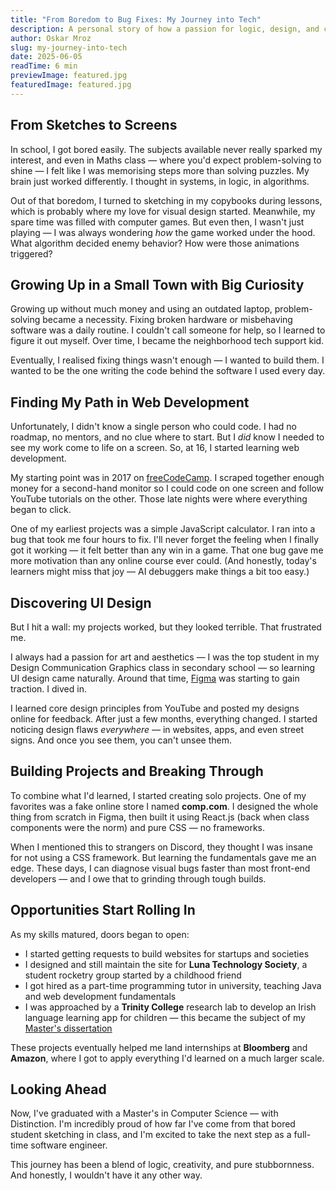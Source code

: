 ```yaml
---
title: "From Boredom to Bug Fixes: My Journey into Tech"
description: A personal story of how a passion for logic, design, and curiosity led me from sketching in classrooms to internships at top tech companies and a Master's in software engineering.
author: Oskar Mroz
slug: my-journey-into-tech
date: 2025-06-05
readTime: 6 min
previewImage: featured.jpg
featuredImage: featured.jpg
---
```


## From Sketches to Screens

In school, I got bored easily. The subjects available never really sparked my interest, and even in Maths class — where you'd expect problem-solving to shine — I felt like I was memorising steps more than solving puzzles. My brain just worked differently. I thought in systems, in logic, in algorithms.

Out of that boredom, I turned to sketching in my copybooks during lessons, which is probably where my love for visual design started. Meanwhile, my spare time was filled with computer games. But even then, I wasn't just playing — I was always wondering *how* the game worked under the hood. What algorithm decided enemy behavior? How were those animations triggered?

## Growing Up in a Small Town with Big Curiosity

Growing up without much money and using an outdated laptop, problem-solving became a necessity. Fixing broken hardware or misbehaving software was a daily routine. I couldn't call someone for help, so I learned to figure it out myself. Over time, I became the neighborhood tech support kid.

Eventually, I realised fixing things wasn't enough — I wanted to build them. I wanted to be the one writing the code behind the software I used every day.

## Finding My Path in Web Development

Unfortunately, I didn't know a single person who could code. I had no roadmap, no mentors, and no clue where to start. But I *did* know I needed to see my work come to life on a screen. So, at 16, I started learning web development.

My starting point was in 2017 on [freeCodeCamp](https://www.freecodecamp.org/). I scraped together enough money for a second-hand monitor so I could code on one screen and follow YouTube tutorials on the other. Those late nights were where everything began to click.

One of my earliest projects was a simple JavaScript calculator. I ran into a bug that took me four hours to fix. I'll never forget the feeling when I finally got it working — it felt better than any win in a game. That one bug gave me more motivation than any online course ever could. (And honestly, today's learners might miss that joy — AI debuggers make things a bit too easy.)

## Discovering UI Design

But I hit a wall: my projects worked, but they looked terrible. That frustrated me.

I always had a passion for art and aesthetics — I was the top student in my Design Communication Graphics class in secondary school — so learning UI design came naturally. Around that time, [Figma](https://figma.com) was starting to gain traction. I dived in.

I learned core design principles from YouTube and posted my designs online for feedback. After just a few months, everything changed. I started noticing design flaws *everywhere* — in websites, apps, and even street signs. And once you see them, you can't unsee them.

## Building Projects and Breaking Through

To combine what I'd learned, I started creating solo projects. One of my favorites was a fake online store I named **comp.com**. I designed the whole thing from scratch in Figma, then built it using React.js (back when class components were the norm) and pure CSS — no frameworks.

When I mentioned this to strangers on Discord, they thought I was insane for not using a CSS framework. But learning the fundamentals gave me an edge. These days, I can diagnose visual bugs faster than most front-end developers — and I owe that to grinding through tough builds.

## Opportunities Start Rolling In

As my skills matured, doors began to open:

- I started getting requests to build websites for startups and societies  
- I designed and still maintain the site for **Luna Technology Society**, a student rocketry group started by a childhood friend  
- I got hired as a part-time programming tutor in university, teaching Java and web development fundamentals  
- I was approached by a **Trinity College** research lab to develop an Irish language learning app for children — this became the subject of my [Master's dissertation](https://www.researchgate.net/publication/391149095)

These projects eventually helped me land internships at **Bloomberg** and **Amazon**, where I got to apply everything I'd learned on a much larger scale.

## Looking Ahead

Now, I've graduated with a Master's in Computer Science — with Distinction. I'm incredibly proud of how far I've come from that bored student sketching in class, and I'm excited to take the next step as a full-time software engineer.

This journey has been a blend of logic, creativity, and pure stubbornness. And honestly, I wouldn't have it any other way.
